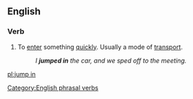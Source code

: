 ==English==

===Verb===
{{infl|en|verb|head=[[jump]] [[in]]}}

# To [[enter]] something [[quickly]]. Usually a mode of [[transport]].
#:''I '''jumped in''' the car, and we sped off to the meeting.''

[[Category:English phrasal verbs]]

[[pl:jump in]]